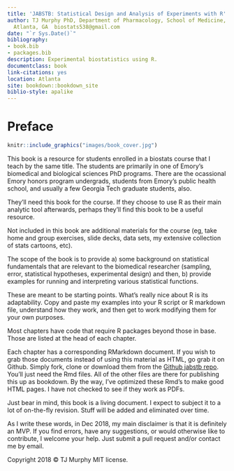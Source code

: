 ```yaml
--- 
title: 'JABSTB: Statistical Design and Analysis of Experiments with R'
author: TJ Murphy PhD, Department of Pharmacology, School of Medicine, Emory University,
  Atlanta, GA  biostats538@gmail.com
date: "`r Sys.Date()`"
bibliography:
- book.bib
- packages.bib
description: Experimental biostatistics using R.
documentclass: book
link-citations: yes
location: Atlanta
site: bookdown::bookdown_site
biblio-style: apalike
---
```

# Preface {-}

```r
knitr::include_graphics("images/book_cover.jpg")
```

This book is a resource for students enrolled in a biostats course that I teach by the same title. The students are primarily in one of Emory's biomedical and biological sciences PhD programs. There are the ocassional Emory honors program undergrads, students from Emory's public health school, and usually a few Georgia Tech graduate students, also.

They'll need this book for the course. If they choose to use R as their main analytic tool afterwards, perhaps they'll find this book to be a useful resource.

Not included in this book are additional materials for the course (eg, take home and group exercises, slide decks, data sets, my extensive collection of stats cartoons, etc). 

The scope of the book is to provide a) some background on statistical fundamentals that are relevant to the biomedical researcher (sampling, error, statistical hypotheses, experimental design) and then, b) provide examples for running and interpreting various statistical functions. 

These are meant to be starting points. What's really nice about R is its adaptability. Copy and paste my examples into your R script or R markdown file, understand how they work, and then get to work modifying them for your own purposes. 

Most chapters have code that require R packages beyond those in base. Those are listed at the head of each chapter.

Each chapter has a corresponding RMarkdown document. If you wish to grab those documents instead of using this material as HTML, go grab it on Github. Simply fork, clone or download them from the [Github jabstb repo](https://github.com/TJMurphy/jabstb). You'll just need the Rmd files. All of the other files are there for publishing this up as bookdown. By the way, I've optimized these Rmd's to make good HTML pages. I have not checked to see if they work as PDFs. 

Just bear in mind, this book is a living document. I expect to subject it to a lot of on-the-fly revision. Stuff will be added and eliminated over time.

As I write these words, in Dec 2018, my main disclaimer is that it is definitely an MVP. If you find errors, have any suggestions, or would otherwise like to contribute, I welcome your help. Just submit a pull request and/or contact me by email.


Copyright 2018 © TJ Murphy  MIT license.

